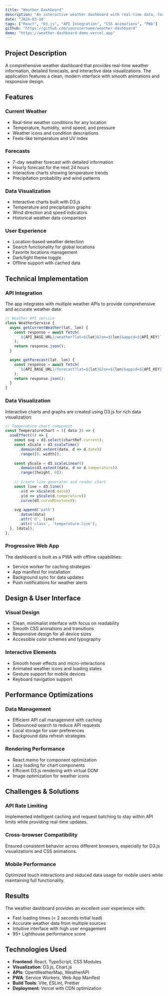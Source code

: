 ```yaml
---
title: "Weather Dashboard"
description: "An interactive weather dashboard with real-time data, forecasts, and beautiful visualizations built with React and D3.js."
date: "2024-03-10"
tags: ["React", "D3.js", "API Integration", "CSS Animations", "PWA"]
github: "https://github.com/yourusername/weather-dashboard"
demo: "https://weather-dashboard-demo.vercel.app"
---
```


## Project Description

A comprehensive weather dashboard that provides real-time weather information, detailed forecasts, and interactive data visualizations. The application features a clean, modern interface with smooth animations and responsive design.

## Features

### Current Weather
- Real-time weather conditions for any location
- Temperature, humidity, wind speed, and pressure
- Weather icons and condition descriptions
- Feels-like temperature and UV index

### Forecasts
- 7-day weather forecast with detailed information
- Hourly forecast for the next 24 hours
- Interactive charts showing temperature trends
- Precipitation probability and wind patterns

### Data Visualization
- Interactive charts built with D3.js
- Temperature and precipitation graphs
- Wind direction and speed indicators
- Historical weather data comparison

### User Experience
- Location-based weather detection
- Search functionality for global locations
- Favorite locations management
- Dark/light theme toggle
- Offline support with cached data

## Technical Implementation

### API Integration
The app integrates with multiple weather APIs to provide comprehensive and accurate weather data:

```javascript
// Weather API service
class WeatherService {
  async getCurrentWeather(lat, lon) {
    const response = await fetch(
      `${API_BASE_URL}/weather?lat=${lat}&lon=${lon}&appid=${API_KEY}`
    );
    return response.json();
  }

  async getForecast(lat, lon) {
    const response = await fetch(
      `${API_BASE_URL}/forecast?lat=${lat}&lon=${lon}&appid=${API_KEY}`
    );
    return response.json();
  }
}
```

### Data Visualization
Interactive charts and graphs are created using D3.js for rich data visualization:

```javascript
// Temperature chart component
const TemperatureChart = ({ data }) => {
  useEffect(() => {
    const svg = d3.select(chartRef.current);
    const xScale = d3.scaleTime()
      .domain(d3.extent(data, d => d.date))
      .range([0, width]);
    
    const yScale = d3.scaleLinear()
      .domain(d3.extent(data, d => d.temperature))
      .range([height, 0]);
    
    // Create line generator and render chart
    const line = d3.line()
      .x(d => xScale(d.date))
      .y(d => yScale(d.temperature))
      .curve(d3.curveMonotoneX);
    
    svg.append('path')
      .datum(data)
      .attr('d', line)
      .attr('class', 'temperature-line');
  }, [data]);
};
```

### Progressive Web App
The dashboard is built as a PWA with offline capabilities:
- Service worker for caching strategies
- App manifest for installation
- Background sync for data updates
- Push notifications for weather alerts

## Design & User Interface

### Visual Design
- Clean, minimalist interface with focus on readability
- Smooth CSS animations and transitions
- Responsive design for all device sizes
- Accessible color schemes and typography

### Interactive Elements
- Smooth hover effects and micro-interactions
- Animated weather icons and loading states
- Gesture support for mobile devices
- Keyboard navigation support

## Performance Optimizations

### Data Management
- Efficient API call management with caching
- Debounced search to reduce API requests
- Local storage for user preferences
- Background data refresh strategies

### Rendering Performance
- React.memo for component optimization
- Lazy loading for chart components
- Efficient D3.js rendering with virtual DOM
- Image optimization for weather icons

## Challenges & Solutions

### API Rate Limiting
Implemented intelligent caching and request batching to stay within API limits while providing real-time updates.

### Cross-browser Compatibility
Ensured consistent behavior across different browsers, especially for D3.js visualizations and CSS animations.

### Mobile Performance
Optimized touch interactions and reduced data usage for mobile users while maintaining full functionality.

## Results

The weather dashboard provides an excellent user experience with:
- Fast loading times (< 2 seconds initial load)
- Accurate weather data from multiple sources
- Intuitive interface with high user engagement
- 95+ Lighthouse performance score

## Technologies Used

- **Frontend**: React, TypeScript, CSS Modules
- **Visualization**: D3.js, Chart.js
- **APIs**: OpenWeatherMap, WeatherAPI
- **PWA**: Service Workers, Web App Manifest
- **Build Tools**: Vite, ESLint, Prettier
- **Deployment**: Vercel with CDN optimization

